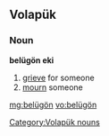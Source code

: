 ==Volapük==

===Noun===
'''belügön eki'''

# [[grieve]] for someone
# [[mourn]] someone

[[Category:Volapük nouns]]

[[mg:belügön]]
[[vo:belügön]]